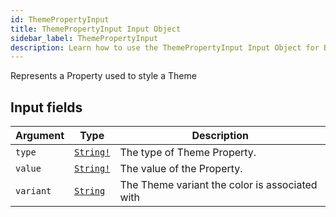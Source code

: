 ```yaml
---
id: ThemePropertyInput
title: ThemePropertyInput Input Object
sidebar_label: ThemePropertyInput
description: Learn how to use the ThemePropertyInput Input Object for Builder's API.
---
```


Represents a Property used to style a Theme

## Input fields

| Argument  | Type                                      | Description                                    |
| --------- | ----------------------------------------- | ---------------------------------------------- |
| `type`    | [`String!`](/docs/composer/builder/api/schema/scalar/String.mdx) | The type of Theme Property.                    |
| `value`   | [`String!`](/docs/composer/builder/api/schema/scalar/String.mdx) | The value of the Property.                     |
| `variant` | [`String`](/docs/composer/builder/api/schema/scalar/String.mdx)  | The Theme variant the color is associated with |
